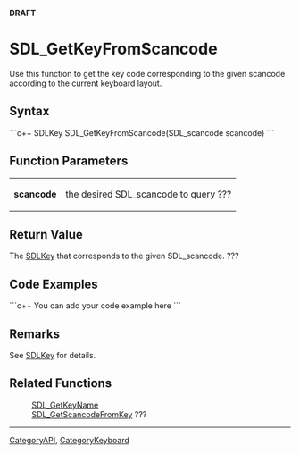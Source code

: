 <!-- pragma section-numbers off -->
<!-- pragma disable-camelcase -->
'''DRAFT'''

= SDL_GetKeyFromScancode =
Use this function to get the key code corresponding to the given scancode according to the current keyboard layout.


== Syntax ==
```c++
SDLKey SDL_GetKeyFromScancode(SDL_scancode scancode)
```

== Function Parameters ==
{|
|'''scancode'''
|the desired SDL_scancode to query ???
|}

== Return Value ==
The [[SDLKey]] that corresponds to the given SDL_scancode. ???

== Code Examples ==
```c++
You can add your code example here
```

== Remarks ==
See [[SDLKey]] for details.

== Related Functions ==
:[[SDL_GetKeyName]]
:[[SDL_GetScancodeFromKey]] ???

----
[[CategoryAPI]], [[CategoryKeyboard]]
